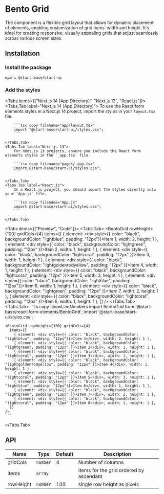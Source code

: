 

# Bento Grid

The component is a flexible grid layout that allows for dynamic placement of elements,
enabling customization of grid items' width and height. It's ideal for creating responsive,
visually appealing grids that adjust seamlessly across various screen sizes.

## Installation

<Steps>

### Install the package

```sh copy npm2yarn
npm i @start-base/start-ui
```

### Add the styles

<Tabs items={["Next.js 14 (App Directory)", "Next.js 13", "React.js"]}>
    <Tabs.Tab label="Next.js 14 (App Directory)">
        To use the React form elements styles in a Next.js 14 project, import the styles in your `layout.tsx` file.

        ```tsx copy filename="app/layout.tsx"
        import "@start-base/start-ui/styles.css";
        ```

    </Tabs.Tab>
    <Tabs.Tab label="Next.js 13">
        For Next.js 13 projects, ensure you include the React form elements styles in the `_app.tsx` file.

        ```tsx copy filename="pages/_app.tsx"
        import @start-base/start-ui/styles.css";
        ```

    </Tabs.Tab>
    <Tabs.Tab label="React.js">
        In a React.js project, you should import the styles directly into your `App.js` file.

        ```tsx copy filename="App.js"
        import @start-base/start-ui/styles.css";
        ```

    </Tabs.Tab>

</Tabs>

</Steps>

<Tabs items={["Preview", "Code"]}>
  <Tabs.Tab>
    <Preview height="500px">
     <BentoGrid rowHeight={100} gridCols={4} 
     items={[
    { element: <div style={{ color: "black", backgroundColor: "lightblue", padding: "12px"}}>Item 1</div>, width: 2, height: 1 },
    { element: <div style={{ color: "black", backgroundColor: "lightgreen", padding: "12px" }}>Item 2</div>, width: 1, height: 1 },
    { element: <div style={{ color: "black", backgroundColor: "lightcoral", padding: "12px" }}>Item 3</div>, width: 1, height: 1 },
    { element: <div style={{ color: "black", backgroundColor: "lightgoldenrodyellow", padding: "12px" }}>Item 4</div>, width: 1, height: 1 },
    { element: <div style={{ color: "black", backgroundColor: "lightcoral", padding: "12px" }}>Item 5</div>, width: 3, height: 1 },
    { element: <div style={{ color: "black", backgroundColor: "lightblue", padding: "12px"}}>Item 6</div>, width: 1, height: 1 },
    { element: <div style={{ color: "black", backgroundColor: "lightgreen", padding: "12px" }}>Item 7</div>, width: 2, height: 1 },
    { element: <div style={{ color: "black", backgroundColor: "lightcoral", padding: "12px" }}>Item 8</div>, width: 1, height: 1 },
  ]}
    />
   </Preview>
  </Tabs.Tab>
  <Tabs.Tab>
    ```ts copy showLineNumbers
    import BentoGrid from '@start-base/react-form-elements/BentoGrid';
    import '@start-base/start-ui/styles.css';

    <BentoGrid rowHeight={100} gridCols={4}
      items={[
        { element: <div style={{ color: "black", backgroundColor: "lightblue", padding: "12px"}}>Item 1</div>, width: 2, height: 1 },
        { element: <div style={{ color: "black", backgroundColor: "lightgreen", padding: "12px" }}>Item 2</div>, width: 1, height: 1 },
        { element: <div style={{ color: "black", backgroundColor: "lightcoral", padding: "12px" }}>Item 3</div>, width: 1, height: 1 },
        { element: <div style={{ color: "black", backgroundColor: "lightgoldenrodyellow", padding: "12px" }}>Item 4</div>, width: 1, height: 1 },
        { element: <div style={{ color: "black", backgroundColor: "lightcoral", padding: "12px" }}>Item 5</div>, width: 3, height: 1 },
        { element: <div style={{ color: "black", backgroundColor: "lightblue", padding: "12px"}}>Item 6</div>, width: 1, height: 1 },
        { element: <div style={{ color: "black", backgroundColor: "lightgreen", padding: "12px" }}>Item 7</div>, width: 2, height: 1 },
        { element: <div style={{ color: "black", backgroundColor: "lightcoral", padding: "12px" }}>Item 8</div>, width: 1, height: 1 },
      ]}
    />
    ```

  </Tabs.Tab>
</Tabs>

## API

| Name      | Type     | Default | Description                             |
| --------- | -------- | ------- | --------------------------------------- |
| gridCols  | `number` | 4       | Number of columns                       |
| items     | `array`  |         | Items for the grid ordered by ascendant |
| rowHeight | `number` | 100     | single row height as pixels             |
